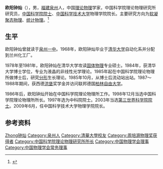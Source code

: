 {{Infobox_Person
| name =欧阳钟灿
|image=
|box_width=
|occupation=
| period =
| Sex =男
|birth_date=1944年1月
|birth_place=
|death_date=
|death_place=
| spouse =
| relatives =
|education=
| past =
{{Infobox_People_CAS
|学部=数学物理学部
|专业=物理
|当选年=1997年
}}
| work=
*《Geometric Method in the Elastic Theory in Liquid Crystal Phases》
*《生物膜泡曲面弹性理论》
*《从肥皂泡到液晶生物膜》
|awards=
* 1993年，海外华人物理协会亚洲华裔物理学杰出成就奖
* 1994年，首届中国博士后“国氏奖”
* 1995 年，中国科学院自然科学一等奖
* 1996年，中国人事部评为中青年有突出贡献专家
* 1999年，周培源奖及国家自然科学二等奖
* 2004年，何梁何利科技进步奖
* 2005年，全国优秀博士后。
}}

'''欧阳钟灿'''（{{bd|1944年|1月|||catIdx=Ouyang欧阳钟灿}}），男，[[福建|福建]][[泉州|泉州]]人，中国[[理论物理|理论物理]]学家，中国科学院理论物理研究所研究员，[[中国科学院院士|中国科学院院士]]、[[中国科学技术大学|中国科学技术大学]]物理学院院长。主要研究方向为[[软凝聚态物理|软凝聚态物理]]、[[统计物理|统计物理]]。<ref>{{Cite web|title=欧阳钟灿|url=https://physics.ustc.edu.cn/2017/1106/c3632a207446/page.htm|accessdate=2020-10-30|work=中国科学技术大学物理学院}}</ref>

== 生平 ==
欧阳钟灿曾就读于[[泉州一中|泉州一中]]。1968年，欧阳钟灿毕业于[[清华大学|清华大学]]自动化系并分配到兰州化工厂。

1978年至1981年，欧阳钟灿在清华大学攻读[[固体物理|固体物理]]专业硕士。1984年，获清华大学博士学位，专业为液晶的非线性光学理论。1985年起在中国科学院理论物理所做博士后，研究[[分形|分形]]生长理论。1985年10月，从博士后流动站出站。1987～1988年期间，获西德[[洪堡|洪堡]]奖学金并访问联邦德国[[柏林自由大学|柏林自由大学]]。

1986年后，欧阳钟灿开始在中国科学院理论物理所工作。1998年12月当选中国科学院理论物理所所长。1997年选为中科院院士。2003年当选[[第三世界科学院院士|第三世界科学院院士]]。2009年6月，任中国科学技术大学物理学院院长。

== 参考资料 ==
{{reflist}}

{{中国科学院数学物理学部院士}}
{{福建籍科学院院士}}
{{周培源物理奖获得者}}
{{Navboxes 
| title  = 欧阳钟灿在[[中国物理学会|中国物理学会]]的职务
| list1  =
{{中国物理学会第八届理事会}}
{{中国物理学会第九届理事会}}
{{中国物理学会第十届理事会}}
{{中国物理学会第十一届理事会}}
}}

{{Authority control}}
{{DEFAULTSORT:Ouyang欧阳钟灿}}
[[Category:欧阳姓|Zhong钟灿]]
[[Category:泉州人|Category:泉州人]]
[[Category:清華大學校友|Category:清華大學校友]]
[[Category:周培源物理奖获得者|Category:周培源物理奖获得者]]
[[Category:中国科学院理论物理研究所所长|Category:中国科学院理论物理研究所所长]]
[[Category:中国物理学会理事|Category:中国物理学会理事]]
[[Category:中国物理学会常务理事|Category:中国物理学会常务理事]]